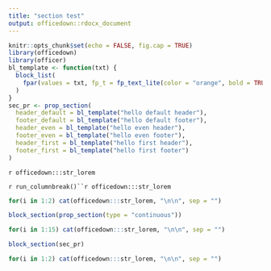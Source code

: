```yaml
---
title: "section test"
output: officedown::rdocx_document
---
```


```r
knitr::opts_chunk$set(echo = FALSE, fig.cap = TRUE)
library(officedown)
library(officer)
bl_template <- function(txt) {
  block_list(
    fpar(values = txt, fp_t = fp_text_lite(color = "orange", bold = TRUE))
  )
}
sec_pr <- prop_section(
  header_default = bl_template("hello default header"),
  footer_default = bl_template("hello default footer"),
  header_even = bl_template("hello even header"),
  footer_even = bl_template("hello even footer"),
  header_first = bl_template("hello first header"),
  footer_first = bl_template("hello first footer")
)
```

<!---BLOCK_MULTICOL_START--->

`r officedown:::str_lorem`

`r run_columnbreak()``r officedown:::str_lorem`

<!---BLOCK_MULTICOL_STOP{widths: [3,3], space: 0.2, sep: true}--->

```r
for(i in 1:2) cat(officedown:::str_lorem, "\n\n", sep = "")
```

```r
block_section(prop_section(type = "continuous"))
```

```r
for(i in 1:15) cat(officedown:::str_lorem, "\n\n", sep = "")
```

```r
block_section(sec_pr)
```

```r
for(i in 1:2) cat(officedown:::str_lorem, "\n\n", sep = "")
```
